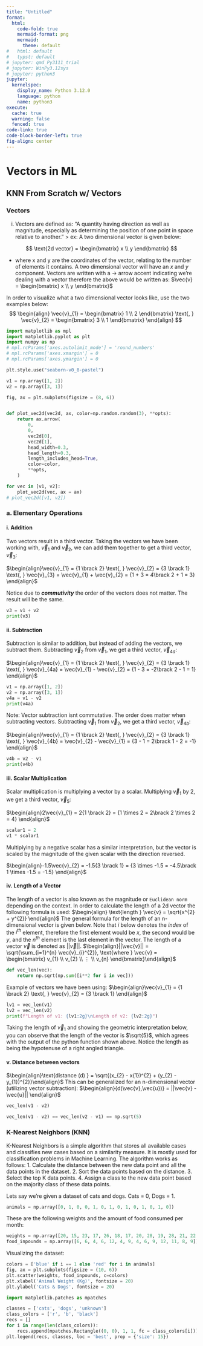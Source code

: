 ```yaml
---
title: "Untitled"
format:
  html:
    code-fold: true
    mermaid-format: png
    mermaid:
      theme: default
#   html: default
#   typst: default
# jupyter: qmd_Py3111_trial
# jupyter: WinPy3.12sys
# jupyter: python3
jupyter:
  kernelspec:
    display_name: Python 3.12.0
    language: python
    name: python3
execute:
  cache: true
  warning: false
  fenced: true
code-link: true
code-block-border-left: true
fig-align: center
---
```

# Vectors in ML
## KNN From Scratch w/ Vectors
### Vectors
i. Vectors are defined as: "A quantity having direction as well as magnitude, especially as determining the position of one point in space relative to another."
> ex: A two dimensional vector is given below:

$$
\text{2d vector} = \begin{bmatrix} x \\ y \end{bmatrix}
$$

- where x and y are the coordinates of the vector, relating to the number of elements it contains.
A two dimensional vector will have an $x$ and $y$ component. Vectors are written with a $\rightarrow$ arrow accent indicating we're dealing with a vector therefore the above would be written as:
$\vec{v} = \begin{bmatrix} x \\ y \end{bmatrix}$

In order to visualize what a two dimensional vector looks like, use the two examples below:
$$
\begin{align}
\vec{v}_{1} = \begin{bmatrix} 1 \\ 2 \end{bmatrix} \text{, } \vec{v}_{2} = \begin{bmatrix} 3 \\ 1 \end{bmatrix}
\end{align}
$$
```python
import matplotlib as mpl
import matplotlib.pyplot as plt
import numpy as np
# mpl.rcParams['axes.autolimit_mode'] = 'round_numbers'
# mpl.rcParams['axes.xmargin'] = 0
# mpl.rcParams['axes.ymargin'] = 0

plt.style.use("seaborn-v0_8-pastel")

v1 = np.array([1, 2])
v2 = np.array([3, 1])

fig, ax = plt.subplots(figsize = (8, 6))


def plot_vec2d(vec2d, ax, color=np.random.random(3), **opts):
    return ax.arrow(
        0,
        0,
        vec2d[0],
        vec2d[1],
        head_width=0.3,
        head_length=0.3,
        length_includes_head=True,
        color=color,
        **opts,
    )

for vec in [v1, v2]:
    plot_vec2d(vec, ax = ax)
# plot_vec2d([v1, v2])
```
### a. Elementary Operations
#### i. Addition
Two vectors result in a third vector. Taking the vectors we have been working with, $\vec{v}_{1}$ and $\vec{v}_{2}$, we can add them together to get a third vector, $\vec{v}_{3}$:

<!-- \vec{v}_{1} + \vec{v}_{2} = \begin{bmatrix} 1 \\ 2 \end{bmatrix} + \begin{bmatrix} 3 \\ 1 \end{bmatrix} = \begin{bmatrix} \text{1 + 3 =} 4 \\ \text{2 + 1 =} 3 \end{bmatrix} -->

$\begin{align}\vec{v}_{1} = {1 \brack 2} \text{, } \vec{v}_{2} = {3 \brack 1} \text{, } \vec{v}_{3} = \vec{v}_{1} + \vec{v}_{2} = {1 + 3 =  4\brack 2 + 1 = 3} \end{align}$

Notice due to ***commutivity*** the order of the vectors does not matter. The result will be the same.
```python
v3 = v1 + v2
print(v3)
```
#### ii. Subtraction
Subtraction is similar to addition, but instead of adding the vectors, we subtract them. Subtracting $\vec{v}_{2}$ from $\vec{v}_{1}$, we get a third vector, $\vec{v}_{4a}$:

$\begin{align}\vec{v}_{1} = {1 \brack 2} \text{, } \vec{v}_{2} = {3 \brack 1} \text{, } \vec{v}_{4a} = \vec{v}_{1} - \vec{v}_{2} = {1 - 3 =  -2\brack 2 - 1 = 1} \end{align}$
```python
v1 = np.array([1, 2])
v2 = np.array([3, 1])
v4a = v1 - v2
print(v4a)
```
Note: Vector subtraction isnt commutative. The order does matter when subtracting vectors.
Subtracting $\vec{v}_{1}$ from $\vec{v}_{2}$, we get a third vector, $\vec{v}_{4b}$:

$\begin{align}\vec{v}_{1} = {1 \brack 2} \text{, } \vec{v}_{2} = {3 \brack 1} \text{, } \vec{v}_{4b} = \vec{v}_{2} - \vec{v}_{1} = {3 - 1 =  2\brack 1 - 2 = -1} \end{align}$
```python
v4b = v2 - v1
print(v4b)
```
#### iii. Scalar Multiplication
Scalar multiplication is multiplying a vector by a scalar. Multiplying $\vec{v}_{1}$ by 2, we get a third vector, $\vec{v}_{5}$:

$\begin{align}2\vec{v}_{1} = 2{1 \brack 2} = {1 \times 2 = 2\brack 2 \times 2 = 4} \end{align}$
```python
scalar1 = 2
v1 * scalar1
```
Multiplying by a negative scalar has a similar interpretation, but the vector is scaled by the magnitude of the given scalar with the direction reversed.

$\begin{align}-1.5\vec{v}_{2} = -1.5{3 \brack 1} = {3 \times -1.5 = -4.5\brack 1 \times -1.5 = -1.5} \end{align}$

#### iv. Length of a Vector
The length of a vector is also known as the magnitude or `Euclidean norm` depending on the context. In order to calculate the length of a 2d vector the following formula is used:
$\begin{align} \text{length } \vec{v} = \sqrt{x^{2} + y^{2}} \end{align}$
The general formula for the length of an n-dimensional vector is given below. Note that $i$ below denotes the *index* of the $i^{th}$ element, therefore the first element would be $x$, the second
would be $y$, and the $n^{th}$ element is the last element in the vector.
The length of a vector $\vec{v}$ is denoted as $||\vec{v}||$.
$\begin{align}||\vec{v}|| = \sqrt{\sum_{i=1}^{n} \vec{v}_{i}^{2}}, \text{where } \vec{v} = \begin{bmatrix} v_{1} \\ v_{2} \\ ⋮ \\ v_{n} \end{bmatrix}\end{align}$
```python
def vec_len(vec):
    return np.sqrt(np.sum([i**2 for i in vec]))
```
Example of vectors we have been using:
$\begin{align}\vec{v}_{1} = {1 \brack 2} \text{, } \vec{v}_{2} = {3 \brack 1} \end{align}$
```python
lv1 = vec_len(v1)
lv2 = vec_len(v2)
print(f"Length of v1: {lv1:2g}\nLength of v2: {lv2:2g}")
```
Taking the length of $\vec{v}_{1}$ and showing the geometric interpretation below, you can observe that the length of the vector is $\sqrt{5}$, which agrees with the output of the python function shown above. Notice the length as being the hypotenuse of a right angled triangle.

#### v. Distance between vectors
$\begin{align}\text{distance (d) } = \sqrt{(x_{2} - x{1})^{2} + (y_{2} - y_{1})^{2}}\end{align}$
This can be generalized for an n-dimensional vector (utilizing vector subtraction):
$\begin{align}{d(\vec{v},\vec{u})}  = ||\vec{v} -\vec{u}|| \end{align}$
```python
vec_len(v1 - v2)
```
```python
vec_len(v1 - v2) == vec_len(v2 - v1) == np.sqrt(5)
```

<!-- The dot product of two vectors is the sum of the products of the corresponding elements of the two vectors. The dot product of two vectors $\vec{v}_{1}$ and $\vec{v}_{2}$ is given by:
$\begin{align}\vec{v}_{1} \cdot \vec{v}_{2} = \sum_{i=1}^{n} \vec{v}_{1i} \times \vec{v}_{2i}\end{align}$ -->

### K-Nearest Neighbors (KNN)
K-Nearest Neighbors is a simple algorithm that stores all available cases and classifies new cases based on a similarity measure. It is mostly used for classification problems in Machine Learning. The algorithm works as follows:
1. Calculate the distance between the new data point and all the data points in the dataset.
2. Sort the data points based on the distance.
3. Select the top K data points.
4. Assign a class to the new data point based on the majority class of these data points.

Lets say we're given a dataset of cats and dogs. Cats = 0, Dogs = 1.
```python
animals = np.array([0, 1, 0, 0, 1, 0, 1, 0, 1, 0, 1, 0, 1, 0])
```
These are the following weights and the amount of food consumed per month:
```python
weights = np.array([20, 15, 23, 17, 26, 18, 17, 20, 28, 19, 28, 21, 22, 19])
food_inpounds = np.array([6, 6, 4, 6, 12, 4, 9, 4, 6, 9, 12, 11, 8, 9])
```
Visualizing the dataset:
```python
colors = ['blue' if i == 1 else 'red' for i in animals]
fig, ax = plt.subplots(figsize = (10, 6))
plt.scatter(weights, food_inpounds, c=colors)
plt.xlabel('Animal Weight (Kg)', fontsize = 20)
plt.ylabel('Cats & Dogs', fontsize = 20)

import matplotlib.patches as mpatches

classes = ['cats', 'dogs', 'unknown']
class_colors = ['r', 'b', 'black']
recs = []
for i in range(len(class_colors)):
    recs.append(mpatches.Rectangle((0, 0), 1, 1, fc = class_colors[i]))
plt.legend(recs, classes, loc = 'best', prop = {'size': 15})
```
